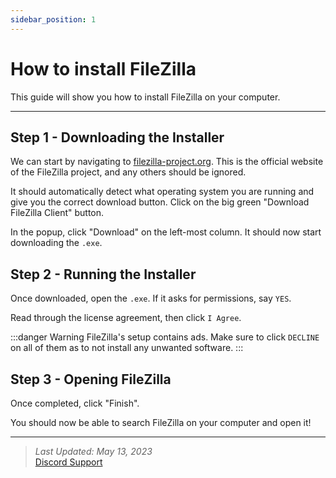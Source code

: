 ```yaml
---
sidebar_position: 1
---
```


# How to install FileZilla
This guide will show you how to install FileZilla on your computer.

---

## Step 1 - Downloading the Installer

We can start by navigating to [filezilla-project.org](https://filezilla-project.org/download.php). This is the official website of the FileZilla project, and any others should be ignored.

It should automatically detect what operating system you are running and give you the correct download button. Click on the big green "Download FileZilla Client" button.

In the popup, click "Download" on the left-most column. It should now start downloading the `.exe`.

## Step 2 - Running the Installer

Once downloaded, open the `.exe`. If it asks for permissions, say `YES`.

Read through the license agreement, then click `I Agree`.

:::danger Warning
FileZilla's setup contains ads. Make sure to click `DECLINE` on all of them as to not install any unwanted software.
:::

## Step 3 - Opening FileZilla
Once completed, click "Finish".

You should now be able to search FileZilla on your computer and open it!

---

> *Last Updated: May 13, 2023*   
[<icon icon="fa-brands fa-discord" size="lg" /> Discord Support](https://discord.gg/ZTGMcfsskN)